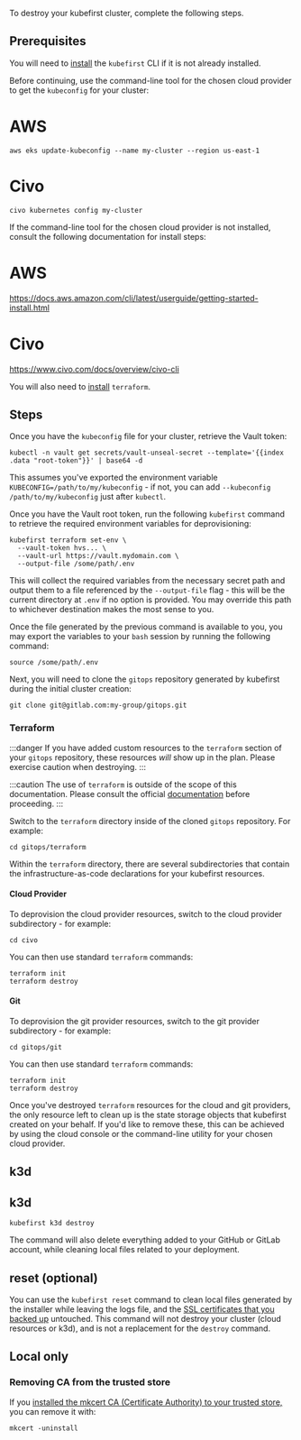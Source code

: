 To destroy your kubefirst cluster, complete the following steps.

## Prerequisites

You will need to [install](http://localhost:3000/overview.md#install-the-kubefirst-cli) the `kubefirst` CLI if it is not already installed.

Before continuing, use the command-line tool for the chosen cloud provider to get the `kubeconfig` for your cluster:

<!--tabs-->

# AWS

```shell
aws eks update-kubeconfig --name my-cluster --region us-east-1
```

# Civo

```shell
civo kubernetes config my-cluster
```

<!--/tabs-->

If the command-line tool for the chosen cloud provider is not installed, consult the following documentation for install steps:

<!--tabs-->

# AWS

<https://docs.aws.amazon.com/cli/latest/userguide/getting-started-install.html>

# Civo

<https://www.civo.com/docs/overview/civo-cli>

<!--/tabs-->

You will also need to [install](https://developer.hashicorp.com/terraform/tutorials/aws-get-started/install-cli) `terraform`.

## Steps

Once you have the `kubeconfig` file for your cluster, retrieve the Vault token:

```shell
kubectl -n vault get secrets/vault-unseal-secret --template='{{index .data "root-token"}}' | base64 -d
```

This assumes you've exported the environment variable `KUBECONFIG=/path/to/my/kubeconfig` - if not, you can add `--kubeconfig /path/to/my/kubeconfig` just after `kubectl`.

Once you have the Vault root token, run the following `kubefirst` command to retrieve the required environment variables for deprovisioning:

```shell
kubefirst terraform set-env \
  --vault-token hvs... \
  --vault-url https://vault.mydomain.com \
  --output-file /some/path/.env
```

This will collect the required variables from the necessary secret path and output them to a file referenced by the `--output-file` flag - this will be the current directory at `.env` if no option is provided. You may override this path to whichever destination makes the most sense to you.

Once the file generated by the previous command is available to you, you may export the variables to your `bash` session by running the following command:

```shell
source /some/path/.env
```

Next, you will need to clone the `gitops` repository generated by kubefirst during the initial cluster creation:

```shell
git clone git@gitlab.com:my-group/gitops.git
```

### Terraform

:::danger
If you have added custom resources to the `terraform` section of your `gitops` repository, these resources _will_ show up in the plan. Please exercise caution when destroying.
:::

:::caution
The use of `terraform` is outside of the scope of this documentation. Please consult the official [documentation](https://developer.hashicorp.com/terraform/cli/commands/destroy) before proceeding.
:::

Switch to the `terraform` directory inside of the cloned `gitops` repository. For example:

```shell
cd gitops/terraform
```

Within the `terraform` directory, there are several subdirectories that contain the infrastructure-as-code declarations for your kubefirst resources.

#### Cloud Provider

To deprovision the cloud provider resources, switch to the cloud provider subdirectory - for example:

```shell
cd civo
```

You can then use standard `terraform` commands:

```shell
terraform init
terraform destroy
```

#### Git

To deprovision the git provider resources, switch to the git provider subdirectory - for example:

```shell
cd gitops/git
```

You can then use standard `terraform` commands:

```shell
terraform init
terraform destroy
```

Once you've destroyed `terraform` resources for the cloud and git providers, the only resource left to clean up is the state storage objects that kubefirst created on your behalf. If you'd like to remove these, this can be achieved by using the cloud console or the command-line utility for your chosen cloud provider.

## k3d

<!--tabs-->

## k3d

```shell
kubefirst k3d destroy
```

<!--/tabs-->

The command will also delete everything added to your GitHub or GitLab account, while cleaning local files related to your deployment.

## reset (optional)

You can use the `kubefirst reset` command to clean local files generated by the installer while leaving the logs file, and the [SSL certificates that you backed up](../aws/advanced/certificates.mdx#backup-and-restore-certificates) untouched. This command will not destroy your cluster (cloud resources or k3d), and is not a replacement for the `destroy` command.

## Local only

### Removing CA from the trusted store

If you [installed the mkcert CA (Certificate Authority) to your trusted store,](../k3d/quick-start/install.mdx#install-the-ca-certificate-authority-of-mkcert-in-your-trusted-store) you can remove it with:

```shell
mkcert -uninstall
```
